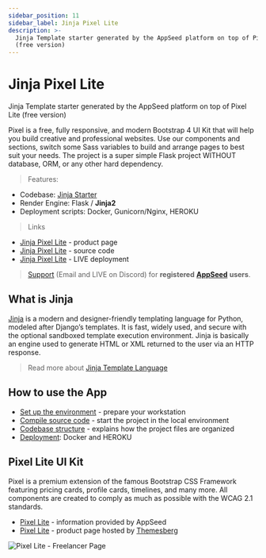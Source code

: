 ```yaml
---
sidebar_position: 11
sidebar_label: Jinja Pixel Lite
description: >-
  Jinja Template starter generated by the AppSeed platform on top of Pixel Lite
  (free version)
---
```


# Jinja Pixel Lite

<SubHeading> Jinja Template starter generated by the AppSeed platform on top of Pixel Lite (free version)</SubHeading>

Pixel is a free, fully responsive, and modern Bootstrap 4 UI Kit that will help you build creative and professional websites. Use our components and sections, switch some Sass variables to build and arrange pages to best suit your needs. The project is a super simple Flask project WITHOUT database, ORM, or any other hard dependency.

> Features:

- Codebase: [Jinja Starter](../../boilerplate-code/boilerplate-jinja.md)
- Render Engine: Flask / **Jinja2**
- Deployment scripts: Docker, Gunicorn/Nginx, HEROKU

> Links

- [Jinja Pixel Lite](https://appseed.us/jinja-template/jinja-template-pixel-uikit) - product page
- [Jinja Pixel Lite](https://github.com/app-generator/jinja-pixel-lite) - source code
- [Jinja Pixel Lite](https://jinja-pixel-lite.appseed-srv1.com/) - LIVE deployment

> [Support](https://appseed.us/support) (Email and LIVE on Discord) for **registered** [**AppSeed**](https://appseed.us/) **users**.

## What is Jinja

[Jinja](https://jinja.palletsprojects.com/en/2.11.x/) is a modern and designer-friendly templating language for Python, modeled after Django’s templates. It is fast, widely used, and secure with the optional sandboxed template execution environment. Jinja is basically an engine used to generate HTML or XML returned to the user via an HTTP response.

> Read more about [Jinja Template Language](../../content/what-is/jinja.md)

## How to use the App

- [Set up the environment](../../boilerplate-code/boilerplate-jinja.md#environment) - prepare your workstation
- [Compile source code](../../boilerplate-code/boilerplate-jinja.md#build-the-app) - start the project in the local environment
- [Codebase structure](../../boilerplate-code/boilerplate-jinja.md#codebase-structure) - explains how the project files are organized
- [Deployment](../../boilerplate-code/boilerplate-jinja.md#deployment): Docker and HEROKU

## Pixel Lite UI Kit

Pixel is a premium extension of the famous Bootstrap CSS Framework featuring pricing cards, profile cards, timelines, and many more. All components are created to comply as much as possible with the WCAG 2.1 standards.

- [Pixel Lite](../../content/bootstrap-template/pixel-lite-template.md) - information provided by AppSeed
- [Pixel Lite](https://themesberg.com/product/ui-kit/pixel-free-bootstrap-5-ui-kit) - product page hosted by [Themesberg](../../content/partners/themesberg.md)

![Pixel Lite - Freelancer Page](../../../static/assets/pixel-lite-freelancer-page.jpg)

